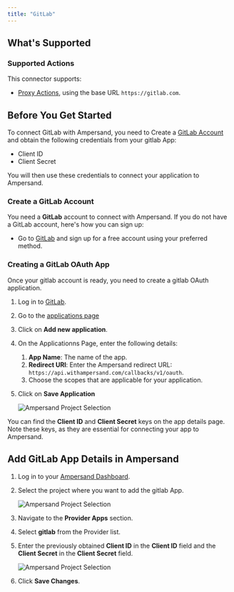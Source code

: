 ```yaml
---
title: "GitLab"
---
```


## What's Supported

### Supported Actions

This connector supports:

- [Proxy Actions](/proxy-actions), using the base URL `https://gitlab.com`.

## Before You Get Started

To connect GitLab with Ampersand, you need to Create a [GitLab Account](#create-a-gitlab-account) and obtain the following credentials from your gitlab App:

- Client ID
- Client Secret

You will then use these credentials to connect your application to Ampersand.

### Create a GitLab Account

You need a **GitLab** account to connect with Ampersand. If you do not have a GitLab account, here's how you can sign up:

- Go to [GitLab](https://gitlab.com/) and sign up for a free account using your preferred method.

### Creating a GitLab OAuth App

Once your gitlab account is ready, you need to create a gitlab OAuth application.

1. Log in to [GitLab](https://gitlab.com/users/sign_in).

2. Go to the [applications page](https://gitlab.com/-/user_settings/applications)

3. Click on **Add new application**.

4. On the Applicationns Page, enter the following details:

   1. **App Name**: The name of the app.
   2. **Redirect URI**: Enter the Ampersand redirect URL: `https://api.withampersand.com/callbacks/v1/oauth`.
   3. Choose the scopes that are applicable for your application.

5. Click on **Save Application**

   ![Ampersand Project Selection](/images/provider-guides/OAuth-gitlab.gif)

You can find the **Client ID** and **Client Secret** keys on the app details page. Note these keys, as they are essential for connecting your app to Ampersand.

## Add GitLab App Details in Ampersand

1. Log in to your [Ampersand Dashboard](https://dashboard.withampersand.com).

2. Select the project where you want to add the gitlab App.

   ![Ampersand Project Selection](/images/provider-guides/eba5c80-Ampersand.png)

3. Navigate to the **Provider Apps** section.

4. Select **gitlab** from the Provider list.

5. Enter the previously obtained **Client ID** in the **Client ID** field and the **Client Secret** in the **Client Secret** field.

   ![Ampersand Project Selection](/images/provider-guides/gitlab-amp.gif)

6. Click **Save Changes**.
